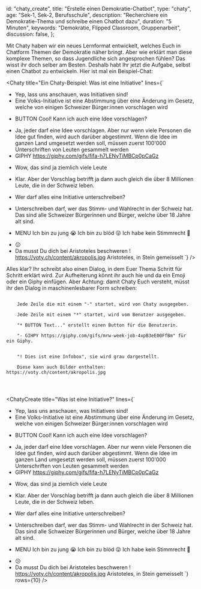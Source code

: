
  id: "chaty_create",
  title: "Erstelle einen Demokratie-Chatbot",
  type: "chaty",
  age: "Sek-1, Sek-2, Berufsschule",
  description:
    "Recherchiere ein Demokratie-Thema und schreibe einen Chatbot dazu",
  duration: "5 Minuten",
  keywords: "Demokratie, Flipped Classroom, Gruppenarbeit",
  discussion: false,
};

Mit Chaty haben wir ein neues Lernformat entwickelt, welches Euch in Chatform Themen der Demokratie
näher bringt. Aber wie erklärt man diese komplexe Themen, so dass Jugendliche sich angesprochen fühlen?
Das wisst ihr doch selber am Besten. Deshalb habt Ihr jetzt die Aufgabe, selbst einen Chatbot
zu entwickeln. Hier ist mal ein Beispiel-Chat:

<Chaty
  title="Ein Chaty-Beispiel: Was ist eine Initiative"
  lines={`
- Yep, lass uns anschauen, was Initiativen sind!
- Eine Volks-Initiative ist eine Abstimmung über eine Änderung im Gesetz, welche von einigen Schweizer Bürger:innen vorschlagen wird
* BUTTON Cool! Kann ich auch eine Idee vorschlagen?
- Ja, jeder darf eine Idee vorschlagen. Aber nur wenn viele Personen die Idee gut finden, wird auch darüber abgestimmt. Wenn die Idee im ganzen Land umgesetzt werden soll, müssen zuerst 100'000 Unterschriften von Leuten gesammelt werden
- GIPHY https://giphy.com/gifs/fifa-h7LENyTiMBCp0pCaGz
* Wow, das sind ja ziemlich viele Leute
- Klar. Aber der Vorschlag betrifft ja dann auch gleich die über 8 Millionen Leute, die in der Schweiz leben.
* Wer darf alles eine Initiative unterschreiben?
- Unterschreiben darf, wer das Stimm- und Wahlrecht in der Schweiz hat. Das sind alle Schweizer Bürgerinnen und Bürger, welche über 18 Jahre alt sind.
* MENU 
  Ich bin zu jung 😭
  Ich bin zu blöd 😜
  Ich habe kein Stimmrecht 🤨
- 😕
- Da musst Du dich bei Aristoteles beschweren
! https://voty.ch/content/akropolis.jpg Aristoteles, in Stein gemeisselt 
`}
/>

Alles klar? Ihr schreibt also einen Dialog, in dem Euer Thema Schritt für Schritt erklärt wird. Zur
Aufheiterung könnt ihr auch hie und da ein Emoji oder ein Giphy einfügen. Aber Achtung: damit Chaty
Euch versteht, müsst ihr den Dialog in maschinenlesbarer Form schreiben:

<Info>
  <code>
    Jede Zeile die mit einem "-" startet, wird von Chaty ausgegeben. <br />
    Jede Zeile mit einem "*" startet, wird vom Benutzer ausgegeben. <br />
    "* BUTTON Text..." erstellt einen Button für die Benutzerin. <br />
    "- GIHPY https://giphy.com/gifs/mrw-week-job-4xpB3eE00FfBm" für ein Giphy.
    <br />
    "! Dies ist eine Infobox", sie wird grau dargestellt. <br />
    Diese kann auch Bilder enthalten: https://voty.ch/content/akropolis.jpg
    <br />
  </code>
</Info>

<ChatyCreate
  title="Was ist eine Initiative?"
  lines={`
- Yep, lass uns anschauen, was Initiativen sind!
- Eine Volks-Initiative ist eine Abstimmung über eine Änderung im Gesetz, welche von einigen Schweizer Bürger:innen vorschlagen wird
* BUTTON Cool! Kann ich auch eine Idee vorschlagen?
- Ja, jeder darf eine Idee vorschlagen. Aber nur wenn viele Personen die Idee gut finden, wird auch darüber abgestimmt. Wenn die Idee im ganzen Land umgesetzt werden soll, müssen zuerst 100'000 Unterschriften von Leuten gesammelt werden
- GIPHY https://giphy.com/gifs/fifa-h7LENyTiMBCp0pCaGz
* Wow, das sind ja ziemlich viele Leute
- Klar. Aber der Vorschlag betrifft ja dann auch gleich die über 8 Millionen Leute, die in der Schweiz leben.
* Wer darf alles eine Initiative unterschreiben?
- Unterschreiben darf, wer das Stimm- und Wahlrecht in der Schweiz hat. Das sind alle Schweizer Bürgerinnen und Bürger, welche über 18 Jahre alt sind.
* MENU 
  Ich bin zu jung 😭
  Ich bin zu blöd 😜
  Ich habe kein Stimmrecht 🤨
- 😕
- Da musst Du dich bei Aristoteles beschweren
! https://voty.ch/content/akropolis.jpg Aristoteles, in Stein gemeisselt 
`}
  rows={10}
/>

